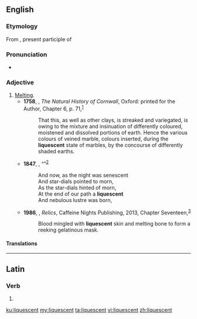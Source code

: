 ==English==

===Etymology===
From {{etyl|la|en}} {{m|la|liquescens}}, present participle of {{m|la|liquesco|liquescere}}

===Pronunciation===
* {{rhymes|ɛsənt|lang=en}}

===Adjective===
{{en-adj}}

# [[melting|Melting]].
#* '''1758''', {{w|William Borlase}}, ''The Natural History of Cornwall'', Oxford: printed for the Author, Chapter 6, p. 71,<sup>[https://archive.org/details/naturalhistoryc00borl]</sup>
#*: That this, as well as other clays, is streaked and variegated, is owing to the mixture and insinuation of differently coloured, moistened and dissolved portions of earth. Hence the various colours of veined marble, colours inserted, during the '''liquescent''' state of marbles, by the concourse of differently shaded earths.
#* '''1847''', {{w|Edgar Allan Poe}}, “{{w|Ulalume}}”<sup>[http://www.bartleby.com/360/6/45.html]</sup>
#*: And now, as the night was senescent
#*: And star-dials pointed to morn,
#*: As the star-dials hinted of morn,
#*: At the end of our path a '''liquescent'''
#*: And nebulous lustre was born,
#* '''1986''', {{w|Shaun Hutson}}, ''Relics'', Caffeine Nights Publishing, 2013, Chapter Seventeen,<sup>[https://books.google.ca/books?id=6JBmBgAAQBAJ&printsec=frontcover#v=onepage&q&f=false]</sup>
#*: Blood mingled with '''liquescent''' skin and melting bone to form a reeking gelatinous mask.

====Translations====
{{trans-see|liquescent|melting}}

----

==Latin==

===Verb===
{{la-verb-form|liquēscent}}

# {{inflection of|liquēscō||3|p|futr|actv|indc|lang=la}}

[[ku:liquescent]]
[[my:liquescent]]
[[ta:liquescent]]
[[vi:liquescent]]
[[zh:liquescent]]